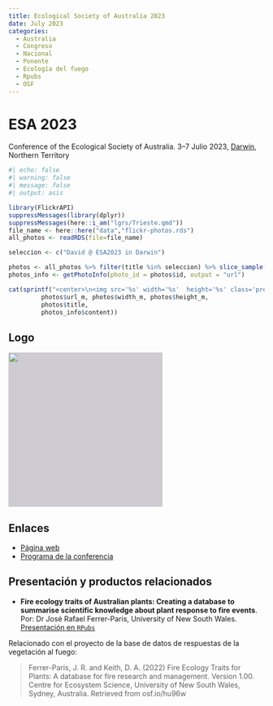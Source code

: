 ```yaml
---
title: Ecological Society of Australia 2023
date: July 2023
categories:
  - Australia
  - Congreso
  - Nacional
  - Ponente
  - Ecología del fuego
  - Rpubs
  - OSF
---
```


# ESA 2023

Conference of the Ecological Society of Australia. 3–7 Julio 2023, [Darwin](/lgrs/Darwin.qmd), Northern Territory

```r
#| echo: false
#| warning: false
#| message: false
#| output: asis

library(FlickrAPI)
suppressMessages(library(dplyr))
suppressMessages(here::i_am("lgrs/Trieste.qmd"))
file_name <- here::here("data","flickr-photos.rds")
all_photos <- readRDS(file=file_name)

seleccion <- c("David @ ESA2023 in Darwin")

photos <- all_photos %>% filter(title %in% seleccion) %>% slice_sample(n=1)
photos_info <- getPhotoInfo(photo_id = photos$id, output = "url")

cat(sprintf("<center>\n<img src='%s' width='%s'  height='%s' class='preview-image'>\n<br/>\n**%s** by <a href='%s' target='flickr'>JR Ferrer Paris @ flickr</a><br/></center>", 
         photos$url_m, photos$width_m, photos$height_m,
         photos$title,
         photos_info$content))
```

## Logo

<img src="https://esa2023.org.au/wp-content/uploads/2022/10/ESA2023-logos-01e-02.svg" style="background-color: #13032333;" width=303/>

## Enlaces

- [Página web](https://esa2023.org.au)
- [Programa de la conferencia](https://esa2023.org.au/conference-program/)

## Presentación y productos relacionados

- **Fire ecology traits of Australian plants: Creating a database to summarise scientific knowledge about plant response to fire events**. Por: Dr José Rafael Ferrer-Paris, University of New South Wales. [Presentación en `RPubs`](https://rpubs.com/jrfep/firevegdb-ESA2023)

Relacionado con el proyecto de la base de datos de respuestas de la vegetación al fuego:

> Ferrer-Paris, J. R. and Keith, D. A. (2022) Fire Ecology Traits for Plants: A database for fire research and management. Version 1.00. Centre for Ecosystem Science, University of New South Wales, Sydney, Australia. Retrieved from osf.io/hu96w